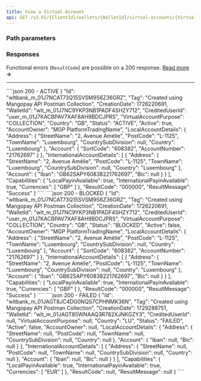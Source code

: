 ```yaml
---
title: View a Virtual Account
api: GET /v2.01/{ClientId}/wallets/{WalletId}/virtual-accounts/{VirtualAccountId}
---
```






### Path parameters

<WalletId />

<VirtualAccountId />

### Responses

<AccordionGroup>

<Accordion title="200" defaultOpen>

<IdResponse />
<Tag2Response />
<CreationDateResponse />
<WalletId1Response />
<CreditedUserId5Response />
<VirtualAccountPurposeResponse />
<Country_VirtualAccountResponse />
<Status_VirtualAccountResponse />
<Active_VirtualAccountResponse />
<AccountOwnerResponse />
<LocalAccountDetails_VirtualAccountResponse />
<InternationalAccountDetails_VirtualAccountResponse />
<CapabilitiesResponse />
<ResultCodeResponse />
<ResultMessageResponse />

</Accordion>

</AccordionGroup>

Functional errors (`ResultCode`) are possible on a 200 response. <a href="/guides/payment-methods/banking/virtual-account#errors">Read more</a> **&rarr;**

---

<ResponseExample>
````json 200 - ACTIVE
{
    "Id": "wltbank_m_01J7NCAT73Q15SVSM9S6Z36GRZ",
    "Tag": "Created using Mangopay API Postman Collection",
    "CreationDate": 1726220691,
    "WalletId": "wlt_m_01J7NC9YKP3NB1PADF4SHZY712",
    "CreditedUserId": "user_m_01J7KACBPAV7XAF8AH9BDCJPRS",
    "VirtualAccountPurpose": "COLLECTION",
    "Country": "GB",
    "Status": "ACTIVE",
    "Active": true,
    "AccountOwner": "MGP PlatformTradingName",
    "LocalAccountDetails": {
        "Address": {
            "StreetName": "2, Avenue Amélie",
            "PostCode": "L-1125",
            "TownName": "Luxembourg",
            "CountrySubDivision": null,
            "Country": "Luxembourg"
        },
        "Account": {
            "SortCode": "608382",
            "AccountNumber": "21762697"
        }
    },
    "InternationalAccountDetails": [
        {
            "Address": {
                "StreetName": "2, Avenue Amélie",
                "PostCode": "L-1125",
                "TownName": "Luxembourg",
                "CountrySubDivision": null,
                "Country": "Luxembourg"
            },
            "Account": {
                "Iban": "GB62SAPY60838221762697",
                "Bic": null
            }
        }
    ],
    "Capabilities": {
        "LocalPayinAvailable": true,
        "InternationalPayinAvailable": true,
        "Currencies": [
            "GBP"
        ]
    },
    "ResultCode": "000000",
    "ResultMessage": "Success"
}
````
````json 200 - BLOCKED
{
    "Id": "wltbank_m_01J7NCAT73Q15SVSM9S6Z36GRZ",
    "Tag": "Created using Mangopay API Postman Collection",
    "CreationDate": 1726220691,
    "WalletId": "wlt_m_01J7NC9YKP3NB1PADF4SHZY712",
    "CreditedUserId": "user_m_01J7KACBPAV7XAF8AH9BDCJPRS",
    "VirtualAccountPurpose": "COLLECTION",
    "Country": "GB",
    "Status": "BLOCKED",
    "Active": false,
    "AccountOwner": "MGP PlatformTradingName",
    "LocalAccountDetails": {
        "Address": {
            "StreetName": "2, Avenue Amélie",
            "PostCode": "L-1125",
            "TownName": "Luxembourg",
            "CountrySubDivision": null,
            "Country": "Luxembourg"
        },
        "Account": {
            "SortCode": "608382",
            "AccountNumber": "21762697"
        }
    },
    "InternationalAccountDetails": [
        {
            "Address": {
                "StreetName": "2, Avenue Amélie",
                "PostCode": "L-1125",
                "TownName": "Luxembourg",
                "CountrySubDivision": null,
                "Country": "Luxembourg"
            },
            "Account": {
                "Iban": "GB62SAPY60838221762697",
                "Bic": null
            }
        }
    ],
    "Capabilities": {
        "LocalPayinAvailable": true,
        "InternationalPayinAvailable": true,
        "Currencies": [
            "GBP"
        ]
    },
    "ResultCode": "000000",
    "ResultMessage": "Success"
}
````
````json 200 - FAILED
{
    "Id": "wltbank_m_01JAGT8JC4DG0NQS7CPHNMK36N",
    "Tag": "Created using Mangopay API Postman Collection",
    "CreationDate": 1729288751,
    "WalletId": "wlt_m_01JAGT85WNAAQ3R782XJNKGZY3",
    "CreditedUserId": null,
    "VirtualAccountPurpose": null,
    "Country": "LU",
    "Status": "FAILED",
    "Active": false,
    "AccountOwner": null,
    "LocalAccountDetails": {
        "Address": {
            "StreetName": null,
            "PostCode": null,
            "TownName": null,
            "CountrySubDivision": null,
            "Country": null
        },
        "Account": {
            "Iban": null,
            "Bic": null
        }
    },
    "InternationalAccountDetails": [
        {
            "Address": {
                "StreetName": null,
                "PostCode": null,
                "TownName": null,
                "CountrySubDivision": null,
                "Country": null
            },
            "Account": {
                "Iban": null,
                "Bic": null
            }
        }
    ],
    "Capabilities": {
        "LocalPayinAvailable": true,
        "InternationalPayinAvailable": true,
        "Currencies": [
            "EUR"
        ]
    },
    "ResultCode": null,
    "ResultMessage": null
}
````
</ResponseExample>

<RequestExample>

<RestGetNoBody />
<PhpViewVirtualAccount />
<NodeViewVirtualAccount />
<RubyViewVirtualAccount />

</RequestExample>